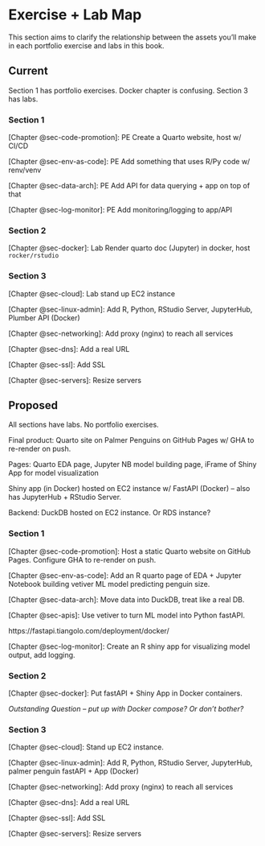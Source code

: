 # Exercise + Lab Map {#append-lab}

This section aims to clarify the relationship between the assets you'll
make in each portfolio exercise and labs in this book.

## Current

Section 1 has portfolio exercises. Docker chapter is confusing. Section
3 has labs.

### Section 1

[Chapter @sec-code-promotion]: PE Create a Quarto website, host w/ CI/CD

[Chapter @sec-env-as-code]: PE Add something that uses R/Py code w/
renv/venv

[Chapter @sec-data-arch]: PE Add API for data querying + app on top of
that

[Chapter @sec-log-monitor]: PE Add monitoring/logging to app/API

### Section 2

[Chapter @sec-docker]: Lab Render quarto doc (Jupyter) in docker, host
`rocker/rstudio`

### Section 3

[Chapter @sec-cloud]: Lab stand up EC2 instance

[Chapter @sec-linux-admin]: Add R, Python, RStudio Server, JupyterHub,
Plumber API (Docker)

[Chapter @sec-networking]: Add proxy (nginx) to reach all services

[Chapter @sec-dns]: Add a real URL

[Chapter @sec-ssl]: Add SSL

[Chapter @sec-servers]: Resize servers

## Proposed

All sections have labs. No portfolio exercises.

Final product: Quarto site on Palmer Penguins on GitHub Pages w/ GHA to
re-render on push.

Pages: Quarto EDA page, Jupyter NB model building page, iFrame of Shiny
App for model visualization

Shiny app (in Docker) hosted on EC2 instance w/ FastAPI (Docker) -- also
has JupyterHub + RStudio Server.

Backend: DuckDB hosted on EC2 instance. Or RDS instance?

### Section 1

[Chapter @sec-code-promotion]: Host a static Quarto website on GitHub
Pages. Configure GHA to re-render on push.

[Chapter @sec-env-as-code]: Add an R quarto page of EDA + Jupyter
Notebook building vetiver ML model predicting penguin size.

[Chapter @sec-data-arch]: Move data into DuckDB, treat like a real DB.

[Chapter @sec-apis]: Use vetiver to turn ML model into Python fastAPI.

https://fastapi.tiangolo.com/deployment/docker/

[Chapter @sec-log-monitor]: Create an R shiny app for visualizing model
output, add logging.

### Section 2

[Chapter @sec-docker]: Put fastAPI + Shiny App in Docker containers.

*Outstanding Question -- put up with Docker compose? Or don't bother?*

### Section 3

[Chapter @sec-cloud]: Stand up EC2 instance.

[Chapter @sec-linux-admin]: Add R, Python, RStudio Server, JupyterHub,
palmer penguin fastAPI + App (Docker)

[Chapter @sec-networking]: Add proxy (nginx) to reach all services

[Chapter @sec-dns]: Add a real URL

[Chapter @sec-ssl]: Add SSL

[Chapter @sec-servers]: Resize servers
